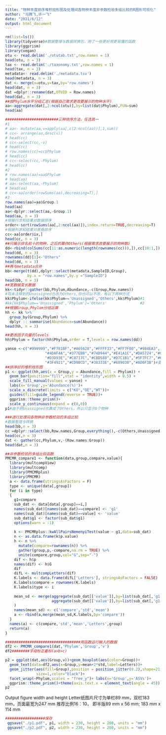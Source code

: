 ---
title: "物种丰度排序堆积柱形图及处理间各物种丰度非参数检验多组比较的R图形可视化"
author: "马腾飞,许一飞"
date: "2021/6/12"
output: html_document
---

```{r}
rm(list=ls()) 
library(tidyverse)#数据整理与数据转换包，用了一些更好用更易懂的函数
library(ggprism)
library(vegan)
otu <- read.delim('./otutab.txt',row.names = 1)
head(otu, n = 3)
tax <- read.delim('./taxonomy.txt',row.names = 1)
head(tax, n = 3)
metadata<- read.delim('./metadata.tsv')
head(metadata, n = 3)
dat <- merge(x=otu,y=tax,by='row.names')
head(dat, n = 3)
dat =dplyr::rename(dat,OTUID = Row.names)
head(dat, n = 3)
##按Phylum水平分组汇总(根据自己需求更改要展示的物种水平)
aa<-aggregate(dat[,2:ncol(otu)],by=list(dat$Phylum),FUN=sum)
head(aa)
```

```{r}
########################三种排序方法，任选其一
#1
# aa<- mutate(aa,v=apply(aa[,c(2:ncol(aa))],1,sum))
# cc<- arrange(aa,desc(v))        
# head(cc)
# cc<-select(cc,-v)
# head(cc)
# row.names(cc)=cc$Phylum
# head(cc)
# cc<-select(cc,-Phylum)
# head(cc)
#2
# row.names(aa)=aa$Phylum    
# head(aa)
# aa<-select(aa,-Phylum)
# head(aa)
# cc<-aa[order(rowSums(aa),decreasing=T),]   
#3
row.names(aa)=aa$Group.1   
head(aa)
aa<-dplyr::select(aa,-Group.1)
head(aa, n = 3)
#根据行求和结果对数据排序
order<-sort(rowSums(aa[,2:ncol(aa)]),index.return=TRUE,decreasing=T)   
#根据列求和结果对表格排序
cc<-aa[order$ix,]
head(cc, n = 3)
##只展示排名前十的物种，之后的算作Others(根据需求改要展示的物种数)
dd<-rbind(colSums(cc[11:as.numeric(length(rownames(cc))),]),cc[10:1,])
head(dd, n = 3)
rownames(dd)[1]<-"Others"
head(dd, n = 3)
##再与metadata合并
bb<-merge(t(dd),dplyr::select(metadata,SampleID,Group),
          by.x = "row.names",by.y ="SampleID")
head(bb, n = 3)
##宽数据变长数据
kk<-tidyr::gather(bb,Phylum,Abundance,-c(Group,Row.names))
#将未注释到的Unassigned也改为Others,你也可以不改，有以下两种方式
kk$Phylum<-ifelse(kk$Phylum=='Unassigned','Others',kk$Phylum)#1      
#kk[kk$Phylum=='Unassigned','Phylum']='Others'               #2
##根据Group,Phylum分组运算
hh <- kk %>%
  group_by(Group,Phylum) %>%
  dplyr :: summarise(Abundance=sum(Abundance))
head(hh, n = 3)
```

```{r}
##更改因子向量的levels
hh$Phylum = factor(hh$Phylum,order = T,levels = row.names(dd))
```

```{r}
yanse <-c("#999999","#F781BF","#A65628","#FFFF33","#FF7F00","#984EA3",
                  "#4DAF4A","#377EB8","#74D944","#E41A1C","#DA5724","#CE50CA", 
                  "#D3D93E","#C0717C","#CBD588","#D7C1B1","#5F7FC7","#673770", 
                  "#3F4921","#CD9BCD","#38333E","#689030","#AD6F3B")#要确保颜色数够用，否则会报错
##排序好的堆积柱形图
p1 <- ggplot(hh,aes(x = Group,y = Abundance,fill = Phylum)) + 
  geom_bar(position="fill",stat = "identity",width = 0.5) +
  scale_fill_manual(values = yanse) +
  labs(x='Group',y='Abundance(%)')+
  scale_x_discrete(limits = c("KO","OE","WT"))+
  guides(fill=guide_legend(reverse = TRUE))+
  ggprism::theme_prism()+
  scale_y_continuous(expand = c(0,0))
p1#由于把Unassigned也算成了Others，所以只显示9个物种
```


```{r}
###进行处理间各物种非参数检验的多组比较
#数据整理与转换
head(bb,n = 3)
cc =dplyr::select(bb,Row.names,Group,everything(),-c(Others,Unassigned))
head(cc,n = 3)
dat <- gather(cc,Phylum,v,-(Row.names:Group))
head(dat,n = 3)
```

```{r}
##非参数检验的多组比较函数
PMCMR_compare1 <- function(data,group,compare,value){
  library(multcompView)
  library(multcomp)
  library(PMCMRplus)
  library(PMCMR)
  a <- data.frame(stringsAsFactors = F)
  type <- unique(data[,group])
  for (i in type)
  {
    g1=compare
    sub_dat <- data[data[,group]==i,]
    names(sub_dat)[names(sub_dat)==compare] <- 'g1'
    names(sub_dat)[names(sub_dat)==value] <- 'value'
    sub_dat$g1 <- factor(sub_dat$g1)
    options(warn = -1)
    
    k <- PMCMRplus::kwAllPairsNemenyiTest(value ~ g1,data=sub_dat)
    n <- as.data.frame(k$p.value)
    h <- n %>%
      mutate(compare=rownames(n)) %>%
      gather(group,p,-compare,na.rm = TRUE) %>%
      unite(compare,group,col="G",sep="-")
    dif <- h$p
    names(dif) <- h$G
    dif
    difL <- multcompLetters(dif)
    K.labels <- data.frame(difL['Letters'], stringsAsFactors = FALSE)
    K.labels$compare = rownames(K.labels)
    K.labels$type <- i
    
    mean_sd <- merge(aggregate(sub_dat[['value']],by=list(sub_dat[,'g1']),FUN=sd),
                     aggregate(sub_dat[['value']],by=list(sub_dat[,'g1']),FUN=mean),by="Group.1"
    )
    names(mean_sd) <- c('compare','std','mean')
    a <- rbind(a,merge(mean_sd,K.labels,by='compare'))
  }
  names(a) <- c(compare,'std','mean','Letters',group)
  return(a)
}
```

```{r}
##################################用函数运行输入的数据
df2 <- PMCMR_compare1(dat,'Phylum','Group','v')
df2########字母标正着标(a>b>c)
```

```{r}
p2 = ggplot(dat,aes(Group,v))+geom_boxplot(aes(color=Group))+
  geom_text(data=df2,aes(x=Group,y=mean+2*std,label=Letters))+
  geom_jitter(aes(fill=Group),position = position_jitter(0.2),shape=21,
              size=1,color="black")+
  facet_wrap(~Phylum,scales = "free_y")+ labs(x='Group',y='ASVs')+
  ggprism::theme_prism()+theme(axis.text.x = element_text(angle = 45))
p2

```

Output figure width and height
Letter纸图片尺寸为单栏89 mm，双栏183 mm，页面最宽为247 mm 推荐比例16：10，
即半版89 mm x 56 mm; 183 mm x 114 mm
```{r}
##################保存
 ggsave("./p1.pdf", p1, width = 230, height = 200, units = "mm")
 ggsave("./p2.pdf", p2, width = 230, height = 200, units = "mm")
```
